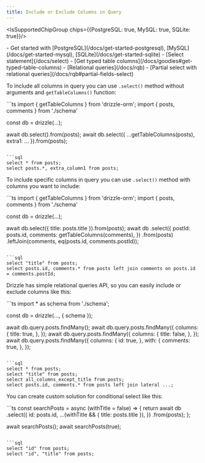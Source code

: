 ```yaml
---
title: Include or Exclude Columns in Query
---
```



<IsSupportedChipGroup chips={{PostgreSQL: true, MySQL: true, SQLite: true}}/>

<Prerequisites>
- Get started with [PostgreSQL](/docs/get-started-postgresql), [MySQL](/docs/get-started-mysql), [SQLite](/docs/get-started-sqlite)
- [Select statement](/docs/select)
- [Get typed table columns](/docs/goodies#get-typed-table-columns)
- [Relational queries](/docs/rqb)
- [Partial select with relational queries](/docs/rqb#partial-fields-select)
</Prerequisites>

To include all columns in query you can use `.select()` method without arguments and `getTableColumns()` function:

<Section>
```ts
import { getTableColumns } from 'drizzle-orm';
import { posts, comments } from './schema'

const db = drizzle(...);

await db.select().from(posts);
await db.select({ ...getTableColumns(posts), extra1: ... }).from(posts);
```

```sql
select * from posts;
select posts.*, extra_column1 from posts;
```
</Section>

To include specific columns in query you can use `.select()` method with columns you want to include:

<Section>
```ts
import { getTableColumns } from 'drizzle-orm';
import { posts, comments } from './schema'

const db = drizzle(...);

await db.select({ title: posts.title }).from(posts);
await db
  .select({
    postId: posts.id,
    comments: getTableColumns(comments),
  })
  .from(posts)
  .leftJoin(comments, eq(posts.id, comments.postId));
```

```sql
select "title" from posts;
select posts.id, comments.* from posts left join comments on posts.id = comments.postId;
```
</Section>

Drizzle has simple relational queries API, so you can easily include or exclude columns like this:

<Section>
```ts
import * as schema from './schema';

const db = drizzle(..., { schema });

await db.query.posts.findMany();
await db.query.posts.findMany({
  columns: {
    title: true,
  },
});
await db.query.posts.findMany({
  columns: {
    title: false,
  },
});
await db.query.posts.findMany({
  columns: {
    id: true,
  },
  with: {
    comments: true,
  },
});
```

```sql
select * from posts;
select "title" from posts;
select all_columns_except_title from posts;
select posts.id, comments.* from posts left join lateral ...;
```
</Section>

You can create custom solution for conditional select like this:

<Section>
```ts
const searchPosts = async (withTitle = false) => {
  return await db
    .select({
      id: posts.id,
      ...(withTitle && { title: posts.title }),
    })
    .from(posts);
};

await searchPosts();
await searchPosts(true);
```

```sql
select "id" from posts;
select "id", "title" from posts;
```
</Section>
